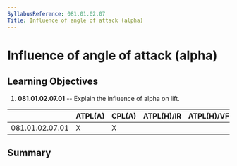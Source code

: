 ```yaml
---
SyllabusReference: 081.01.02.07
Title: Influence of angle of attack (alpha)
---
```


# Influence of angle of attack (alpha)

## Learning Objectives

1.  **081.01.02.07.01** -- Explain the influence of alpha on lift.

|                 | ATPL(A) | CPL(A) | ATPL(H)/IR | ATPL(H)/VFR | CPL(H) | IR  | CBIR(A) |
| --------------- | ------- | ------ | ---------- | ----------- | ------ | --- | ------- |
| 081.01.02.07.01 | X       | X      |            |             |        |     |         |

## Summary

